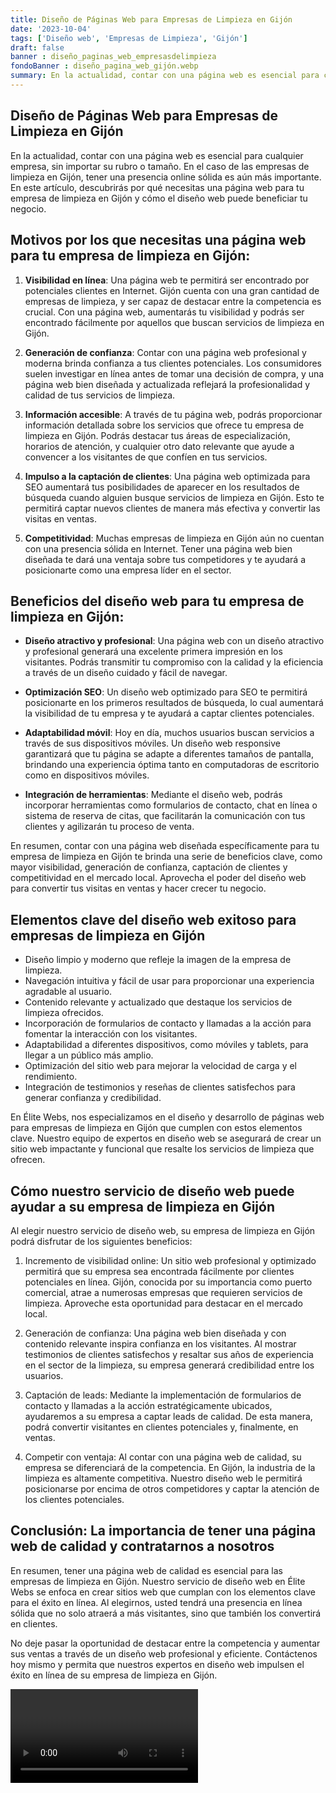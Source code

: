 ```yaml
---
title: Diseño de Páginas Web para Empresas de Limpieza en Gijón
date: '2023-10-04'
tags: ['Diseño web', 'Empresas de Limpieza', 'Gijón']
draft: false
banner : diseño_paginas_web_empresasdelimpieza
fondoBanner : diseño_pagina_web_gijón.webp
summary: En la actualidad, contar con una página web es esencial para cualquier empresa, sin importar su rubro o tamaño. En el caso de las empresas de limpieza en Gijón, tener una presencia online sólida es aún más importante. En este artículo, descubrirás por qué necesitas una página web para tu empresa de limpieza en Gijón y cómo el diseño web puede beneficiar tu negocio.
---
```


## Diseño de Páginas Web para Empresas de Limpieza en Gijón

En la actualidad, contar con una página web es esencial para cualquier empresa, sin importar su rubro o tamaño. En el caso de las empresas de limpieza en Gijón, tener una presencia online sólida es aún más importante. En este artículo, descubrirás por qué necesitas una página web para tu empresa de limpieza en Gijón y cómo el diseño web puede beneficiar tu negocio.

## Motivos por los que necesitas una página web para tu empresa de limpieza en Gijón:

1. **Visibilidad en línea**: Una página web te permitirá ser encontrado por potenciales clientes en Internet. Gijón cuenta con una gran cantidad de empresas de limpieza, y ser capaz de destacar entre la competencia es crucial. Con una página web, aumentarás tu visibilidad y podrás ser encontrado fácilmente por aquellos que buscan servicios de limpieza en Gijón.

2. **Generación de confianza**: Contar con una página web profesional y moderna brinda confianza a tus clientes potenciales. Los consumidores suelen investigar en línea antes de tomar una decisión de compra, y una página web bien diseñada y actualizada reflejará la profesionalidad y calidad de tus servicios de limpieza.

3. **Información accesible**: A través de tu página web, podrás proporcionar información detallada sobre los servicios que ofrece tu empresa de limpieza en Gijón. Podrás destacar tus áreas de especialización, horarios de atención, y cualquier otro dato relevante que ayude a convencer a los visitantes de que confíen en tus servicios.

4. **Impulso a la captación de clientes**: Una página web optimizada para SEO aumentará tus posibilidades de aparecer en los resultados de búsqueda cuando alguien busque servicios de limpieza en Gijón. Esto te permitirá captar nuevos clientes de manera más efectiva y convertir las visitas en ventas.

5. **Competitividad**: Muchas empresas de limpieza en Gijón aún no cuentan con una presencia sólida en Internet. Tener una página web bien diseñada te dará una ventaja sobre tus competidores y te ayudará a posicionarte como una empresa líder en el sector.

## Beneficios del diseño web para tu empresa de limpieza en Gijón:

- **Diseño atractivo y profesional**: Una página web con un diseño atractivo y profesional generará una excelente primera impresión en los visitantes. Podrás transmitir tu compromiso con la calidad y la eficiencia a través de un diseño cuidado y fácil de navegar.

- **Optimización SEO**: Un diseño web optimizado para SEO te permitirá posicionarte en los primeros resultados de búsqueda, lo cual aumentará la visibilidad de tu empresa y te ayudará a captar clientes potenciales.

- **Adaptabilidad móvil**: Hoy en día, muchos usuarios buscan servicios a través de sus dispositivos móviles. Un diseño web responsive garantizará que tu página se adapte a diferentes tamaños de pantalla, brindando una experiencia óptima tanto en computadoras de escritorio como en dispositivos móviles.

- **Integración de herramientas**: Mediante el diseño web, podrás incorporar herramientas como formularios de contacto, chat en línea o sistema de reserva de citas, que facilitarán la comunicación con tus clientes y agilizarán tu proceso de venta.

En resumen, contar con una página web diseñada específicamente para tu empresa de limpieza en Gijón te brinda una serie de beneficios clave, como mayor visibilidad, generación de confianza, captación de clientes y competitividad en el mercado local. Aprovecha el poder del diseño web para convertir tus visitas en ventas y hacer crecer tu negocio.

<GifSeo />

<Cta />

## Elementos clave del diseño web exitoso para empresas de limpieza en Gijón

- Diseño limpio y moderno que refleje la imagen de la empresa de limpieza.
- Navegación intuitiva y fácil de usar para proporcionar una experiencia agradable al usuario.
- Contenido relevante y actualizado que destaque los servicios de limpieza ofrecidos.
- Incorporación de formularios de contacto y llamadas a la acción para fomentar la interacción con los visitantes.
- Adaptabilidad a diferentes dispositivos, como móviles y tablets, para llegar a un público más amplio.
- Optimización del sitio web para mejorar la velocidad de carga y el rendimiento.
- Integración de testimonios y reseñas de clientes satisfechos para generar confianza y credibilidad.

En Élite Webs, nos especializamos en el diseño y desarrollo de páginas web para empresas de limpieza en Gijón que cumplen con estos elementos clave. Nuestro equipo de expertos en diseño web se asegurará de crear un sitio web impactante y funcional que resalte los servicios de limpieza que ofrecen. 

## Cómo nuestro servicio de diseño web puede ayudar a su empresa de limpieza en Gijón

Al elegir nuestro servicio de diseño web, su empresa de limpieza en Gijón podrá disfrutar de los siguientes beneficios:

1. Incremento de visibilidad online: Un sitio web profesional y optimizado permitirá que su empresa sea encontrada fácilmente por clientes potenciales en línea. Gijón, conocida por su importancia como puerto comercial, atrae a numerosas empresas que requieren servicios de limpieza. Aproveche esta oportunidad para destacar en el mercado local.

2. Generación de confianza: Una página web bien diseñada y con contenido relevante inspira confianza en los visitantes. Al mostrar testimonios de clientes satisfechos y resaltar sus años de experiencia en el sector de la limpieza, su empresa generará credibilidad entre los usuarios.

3. Captación de leads: Mediante la implementación de formularios de contacto y llamadas a la acción estratégicamente ubicados, ayudaremos a su empresa a captar leads de calidad. De esta manera, podrá convertir visitantes en clientes potenciales y, finalmente, en ventas.

4. Competir con ventaja: Al contar con una página web de calidad, su empresa se diferenciará de la competencia. En Gijón, la industria de la limpieza es altamente competitiva. Nuestro diseño web le permitirá posicionarse por encima de otros competidores y captar la atención de los clientes potenciales.

## Conclusión: La importancia de tener una página web de calidad y contratarnos a nosotros

En resumen, tener una página web de calidad es esencial para las empresas de limpieza en Gijón. Nuestro servicio de diseño web en Élite Webs se enfoca en crear sitios web que cumplan con los elementos clave para el éxito en línea. Al elegirnos, usted tendrá una presencia en línea sólida que no solo atraerá a más visitantes, sino que también los convertirá en clientes.

No deje pasar la oportunidad de destacar entre la competencia y aumentar sus ventas a través de un diseño web profesional y eficiente. Contáctenos hoy mismo y permita que nuestros expertos en diseño web impulsen el éxito en línea de su empresa de limpieza en Gijón.

<Video />

<CtaBot job='Empresas de Limpieza' city='Gijón'/>

<Gmaps query='Gijón+españa+maps' />
